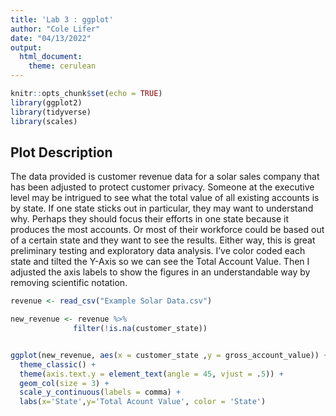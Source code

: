 ---
title: 'Lab 3 : ggplot'
author: "Cole Lifer"
date: "04/13/2022"
output: 
  html_document: 
    theme: cerulean
---

```{r setup, message=FALSE}
knitr::opts_chunk$set(echo = TRUE)
library(ggplot2)
library(tidyverse)
library(scales)
```

## Plot Description

The data provided is customer revenue data for a solar sales company that has been adjusted to protect customer privacy. Someone at the executive level may be intrigued to see what the total value of all existing accounts is by state. If one state sticks out in particular, they may want to understand why. Perhaps they should focus their efforts in one state because it produces the most accounts. Or most of their workforce could be based out of a certain state and they want to see the results. Either way, this is great preliminary testing and exploratory data analysis. I've color coded each state and tilted the Y-Axis so we can see the Total Account Value. Then I adjusted the axis labels to show the figures in an understandable way by removing scientific notation.


```{r Solar Data, message=FALSE}

revenue <- read_csv("Example Solar Data.csv") 

new_revenue <- revenue %>%                                      
              filter(!is.na(customer_state))


ggplot(new_revenue, aes(x = customer_state ,y = gross_account_value)) + 
  theme_classic() +
  theme(axis.text.y = element_text(angle = 45, vjust = .5)) +
  geom_col(size = 3) +
  scale_y_continuous(labels = comma) +
  labs(x='State',y='Total Acount Value', color = 'State')

```

